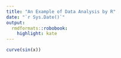 ```yaml
---
title: "An Example of Data Analysis by R"
date: "`r Sys.Date()`"
output:
  rmdformats::robobook:
    highlight: kate
---
```


```r
curve(sin(x))
```

